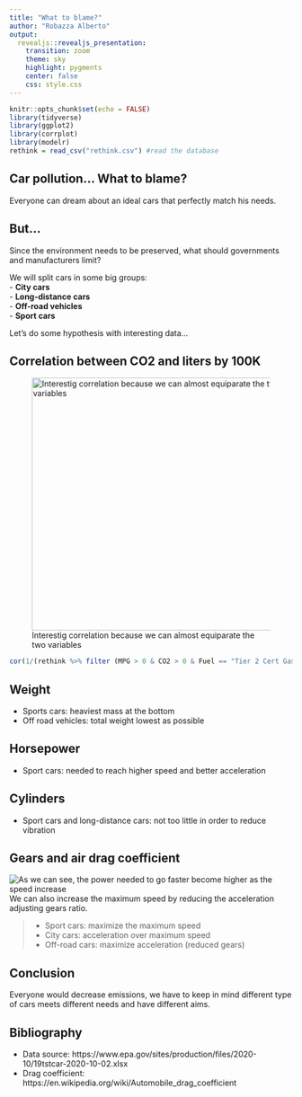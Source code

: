 ---
title: "What to blame?"
author: "Robazza Alberto"
output:
  revealjs::revealjs_presentation:
    transition: zoom
    theme: sky
    highlight: pygments
    center: false
    css: style.css
---

```{r setup, include=FALSE}
knitr::opts_chunk$set(echo = FALSE)
library(tidyverse)
library(ggplot2)
library(corrplot)
library(modelr)
rethink = read_csv("rethink.csv") #read the database
```

## Car pollution... What to blame?

Everyone can dream about an ideal cars that perfectly match his needs.

## But...

Since the environment needs to be preserved, what should governments and manufacturers limit?  
  
We will split cars in some big groups:  
- **City cars**  
- **Long-distance cars**  
- **Off-road vehicles**  
- **Sport cars**  
  
Let's do some hypothesis with interesting data...

## Correlation between CO2 and liters by 100K
![Interestig correlation because we can almost equiparate the two variables](CO2km.png){height=450px}
```{r pressure}
cor(1/(rethink %>% filter (MPG > 0 & CO2 > 0 & Fuel == "Tier 2 Cert Gasoline"))$MPG, (rethink %>% filter (MPG > 0 & CO2 > 0 & Fuel == "Tier 2 Cert Gasoline"))$CO2)
```
## Weight

- Sports cars: heaviest mass at the bottom  
- Off road vehicles: total weight lowest as possible

## Horsepower

- Sport cars: needed to reach higher speed and better acceleration  

## Cylinders

- Sport cars and long-distance cars: not too little in order to reduce vibration

## Gears and air drag coefficient

![As we can see, the power needed to go faster become higher as the speed increase](cd.png)  
We can also increase the maximum speed by reducing the acceleration adjusting gears ratio.  

>  - Sport cars: maximize the maximum speed  
- City cars: acceleration over maximum speed  
- Off-road cars: maximize acceleration (reduced gears)

## Conclusion

Everyone would decrease emissions, we have to keep in mind different type of cars meets different needs and have different aims.

## Bibliography

- Data source: https://www.epa.gov/sites/production/files/2020-10/19tstcar-2020-10-02.xlsx  
- Drag coefficient: https://en.wikipedia.org/wiki/Automobile_drag_coefficient
